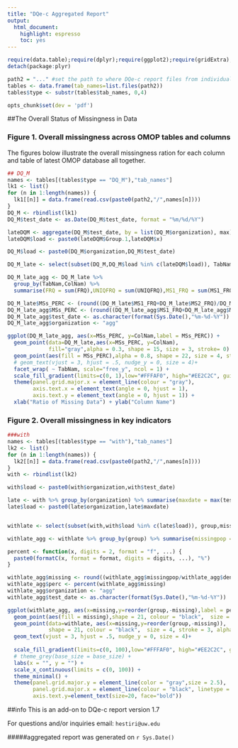 ```yaml
---
title: "DQe-c Aggregated Report"
output: 
  html_document: 
    highlight: espresso
    toc: yes
---
```



```r
require(data.table);require(dplyr);require(ggplot2);require(gridExtra);require(rmarkdown);require(knitr):require(plotly);require(DT)
detach(package:plyr)

path2 = "..." #set the path to where DQe-c report files from individual databases are saved
tables <- data.frame(tab_names=list.files(path2))
tables$type <- substr(tables$tab_names, 0,4)
```

```r
opts_chunk$set(dev = 'pdf')
```

##The Overall Status of Missingness in Data 

### Figure 1. Overall missingness across OMOP tables and columns
The figures bolow illustrate the overall missingness ration for each column and table of latest OMOP database all together.
```r
## DQ_M
names <- tables[(tables$type == "DQ_M"),"tab_names"]
lk1 <- list()
for (n in 1:length(names)) {
  lk1[[n]] = data.frame(read.csv(paste0(path2,"/",names[n])))
}
DQ_M <- rbindlist(lk1)
DQ_M$test_date <- as.Date(DQ_M$test_date, format = "%m/%d/%Y")

lateDQM <- aggregate(DQ_M$test_date, by = list(DQ_M$organization), max)
lateDQM$load <- paste0(lateDQM$Group.1,lateDQM$x)

DQ_M$load <- paste0(DQ_M$organization,DQ_M$test_date)

DQ_M_late <- select(subset(DQ_M,DQ_M$load %in% c(lateDQM$load)), TabNam,ColNam,test_date,FRQ,UNIQFRQ,MS1_FRQ,MS2_FRQ,MSs_PERC,organization)      

DQ_M_late_agg <- DQ_M_late %>% 
  group_by(TabNam,ColNam) %>% 
  summarise(FRQ = sum(FRQ),UNIQFRQ = sum(UNIQFRQ),MS1_FRQ = sum(MS1_FRQ),MS2_FRQ = sum(MS2_FRQ))

DQ_M_late$MSs_PERC <- (round((DQ_M_late$MS1_FRQ+DQ_M_late$MS2_FRQ)/DQ_M_late$FRQ,2))
DQ_M_late_agg$MSs_PERC <- (round((DQ_M_late_agg$MS1_FRQ+DQ_M_late_agg$MS2_FRQ)/DQ_M_late_agg$FRQ,2))
DQ_M_late_agg$test_date <- as.character(format(Sys.Date(),"%m-%d-%Y"))
DQ_M_late_agg$organization <- "agg"
```

```r
ggplot(DQ_M_late_agg, aes(x=MSs_PERC, y=ColNam,label = MSs_PERC)) +
  geom_point(data=DQ_M_late,aes(x=MSs_PERC, y=ColNam),
             fill="gray",alpha = 0.3, shape = 15, size = 3, stroke= 0) +
  geom_point(aes(fill = MSs_PERC),alpha = 0.8, shape = 22, size = 4, stroke= 0.5) +
  # geom_text(vjust = 3, hjust = .5, nudge_y = 0, size = 4)+
  facet_wrap( ~ TabNam, scale="free_y", ncol = 1) +
  scale_fill_gradient(limits=c(0, 1),low="#FFFAF0", high="#EE2C2C", guide=F ,na.value="white")+
  theme(panel.grid.major.x = element_line(colour = "gray"),
        axis.text.x = element_text(angle = 0, hjust = 1),
        axis.text.y = element_text(angle = 0, hjust = 1)) +
  xlab("Ratio of Missing Data") + ylab("Column Name")

```


### Figure 2. Overall missingness in key indicators

```r
###with
names <- tables[(tables$type == "with"),"tab_names"]
lk2 <- list()
for (n in 1:length(names)) {
  lk2[[n]] = data.frame(read.csv(paste0(path2,"/",names[n])))
}
with <- rbindlist(lk2)

with$load <- paste0(with$organization,with$test_date)

late <- with %>% group_by(organization) %>% summarise(maxdate = max(test_date))
late$load <- paste0(late$organization,late$maxdate)


withlate <- select(subset(with,with$load %in% c(late$load)), group,missing,missingpop,denom,perc,organization,test_date)      

withlate_agg <- withlate %>% group_by(group) %>% summarise(missingpop = sum(missingpop),denom = sum(denom))

percent <- function(x, digits = 2, format = "f", ...) {
  paste0(formatC(x, format = format, digits = digits, ...), "%")
}

withlate_agg$missing <- round((withlate_agg$missingpop/withlate_agg$denom),4)*100
withlate_agg$perc <- percent(withlate_agg$missing)
withlate_agg$organization <- "agg"
withlate_agg$test_date <- as.character(format(Sys.Date(),"%m-%d-%Y"))
```

```r
ggplot(withlate_agg, aes(x=missing,y=reorder(group,-missing),label = perc)) + 
  geom_point(aes(fill = missing),shape = 21, colour = "black",  size = 8, stroke = 3, alpha = 0.9) +
  geom_point(data=withlate, aes(x=missing,y=reorder(group,-missing)),
             shape = 21, colour = "black",  size = 4, stroke = 3, alpha = 0.3) +
  geom_text(vjust = 3, hjust = .5, nudge_y = 0, size = 4)+
  
  scale_fill_gradient(limits=c(0, 100),low="#FFFAF0", high="#EE2C2C", guide=F,na.value="white")+
  # theme_grey(base_size = base_size) + 
  labs(x = "", y = "") +
  scale_x_continuous(limits = c(0, 100)) + 
  theme_minimal() +
  theme(panel.grid.major.y = element_line(color = "gray",size = 2.5),
        panel.grid.major.x = element_line(colour = "black", linetype = "dotted"),
        axis.text.y=element_text(size=20, face="bold")) 

```


##info
This is an add-on to DQe-c report version 1.7

For questions and/or inquiries email: `hestiri@uw.edu`

#####aggregated report was generated on `r Sys.Date()` 

